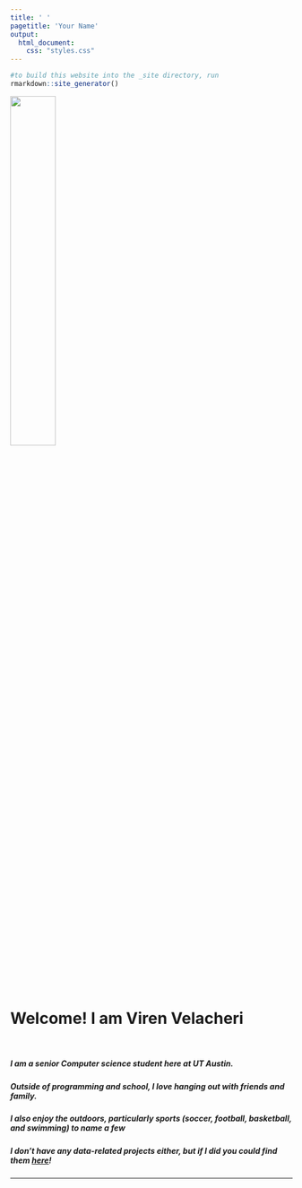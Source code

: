 ```yaml
---
title: ' '
pagetitle: 'Your Name'
output: 
  html_document: 
    css: "styles.css"
---
```


```R
#to build this website into the _site directory, run
rmarkdown::site_generator()
```
 
<img src="avatar.jpg" style=width:40% class="img-circle">

<br>

# Welcome! I am Viren Velacheri
  
</br>

##### I am a senior Computer science student here at UT Austin.

##### Outside of programming and school, I love hanging out with friends and family.

##### I also enjoy the outdoors, particularly sports (soccer, football, basketball, and swimming) to name a few  

##### I don't have any data-related projects either, but if I did you could find them [here](/portfolio)!

---
